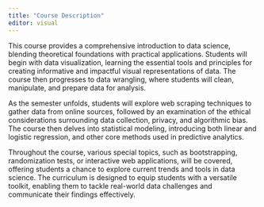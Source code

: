 ```yaml
---
title: "Course Description"
editor: visual
---
```


This course provides a comprehensive introduction to data science,
blending theoretical foundations with practical applications. Students
will begin with data visualization, learning the essential tools and
principles for creating informative and impactful visual representations
of data. The course then progresses to data wrangling, where students
will clean, manipulate, and prepare data for analysis.

As the semester unfolds, students will explore web scraping techniques
to gather data from online sources, followed by an examination of the
ethical considerations surrounding data collection, privacy, and
algorithmic bias. The course then delves into statistical modeling,
introducing both linear and logistic regression, and other core methods
used in predictive analytics.

Throughout the course, various special topics, such as bootstrapping,
randomization tests, or interactive web applications, will be covered,
offering students a chance to explore current trends and tools in data
science. The curriculum is designed to equip students with a versatile
toolkit, enabling them to tackle real-world data challenges and
communicate their findings effectively.

